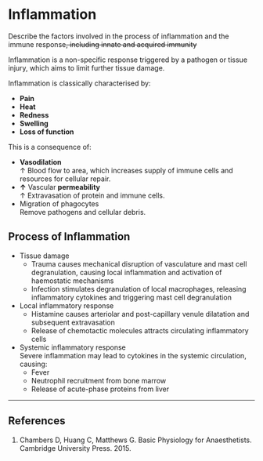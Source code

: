# Inflammation

:::CICM
Describe the factors involved in the process of inflammation and the immune response~~, including innate and acquired immunity~~
:::

Inflammation is a non-specific response triggered by a pathogen or tissue injury, which aims to limit further tissue damage.

Inflammation is classically characterised by:

* **Pain**
* **Heat**
* **Redness**
* **Swelling**
* **Loss of function**

This is a consequence of:

* **Vasodilation**\
↑ Blood flow to area, which increases supply of immune cells and resources for cellular repair.
* **↑** Vascular **permeability**\
↑ Extravasation of protein and immune cells.
* Migration of phagocytes\
Remove pathogens and cellular debris.

## Process of Inflammation

* Tissue damage\
    * Trauma causes mechanical disruption of vasculature and mast cell degranulation, causing local inflammation and activation of haemostatic mechanisms
    * Infection stimulates degranulation of local macrophages, releasing inflammatory cytokines and triggering mast cell degranulation
* Local inflammatory response\
    * Histamine causes arteriolar and post-capillary venule dilatation and subsequent extravasation
    * Release of chemotactic molecules attracts circulating inflammatory cells
* Systemic inflammatory response\
Severe inflammation may lead to cytokines in the systemic circulation, causing:
    * Fever
    * Neutrophil recruitment from bone marrow
    * Release of acute-phase proteins from liver

---

## References

1. Chambers D, Huang C, Matthews G. Basic Physiology for Anaesthetists. Cambridge University Press. 2015.
